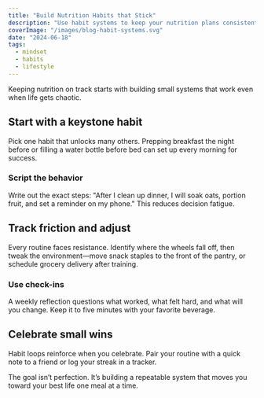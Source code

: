```yaml
---
title: "Build Nutrition Habits that Stick"
description: "Use habit systems to keep your nutrition plans consistent even during busy weeks."
coverImage: "/images/blog-habit-systems.svg"
date: "2024-06-18"
tags:
  - mindset
  - habits
  - lifestyle
---
```


Keeping nutrition on track starts with building small systems that work even when life gets chaotic.

## Start with a keystone habit
Pick one habit that unlocks many others. Prepping breakfast the night before or filling a water bottle before bed can
set up every morning for success.

### Script the behavior
Write out the exact steps: "After I clean up dinner, I will soak oats, portion fruit, and set a reminder on my phone."
This reduces decision fatigue.

## Track friction and adjust
Every routine faces resistance. Identify where the wheels fall off, then tweak the environment—move snack staples to the
front of the pantry, or schedule grocery delivery after training.

### Use check-ins
A weekly reflection questions what worked, what felt hard, and what will you change. Keep it to five minutes with your
favorite beverage.

## Celebrate small wins
Habit loops reinforce when you celebrate. Pair your routine with a quick note to a friend or log your streak in a tracker.

The goal isn’t perfection. It’s building a repeatable system that moves you toward your best life one meal at a time.
